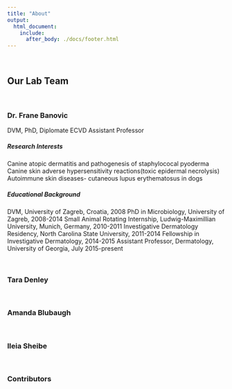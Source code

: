 ---
title: "About"
output: 
  html_document:
    include:
      after_body: ./docs/footer.html
---
<br>

## Our Lab Team

<br>

### Dr. Frane Banovic
  DVM, PhD, Diplomate ECVD
  Assistant Professor
  
##### **Research Interests**
  Canine atopic dermatitis and pathogenesis of staphylococal pyoderma
  Canine skin adverse hypersensitivity reactions(toxic epidermal necrolysis)
  Autoimmune skin diseases- cutaneous lupus erythematosus in dogs
  
##### **Educational Background**
  DVM, University of Zagreb, Croatia, 2008
PhD in Microbiology, University of Zagreb, 2008-2014
Small Animal Rotating Internship, Ludwig-Maximillian University, Munich, Germany, 2010-2011
Investigative Dermatology Residency, North Carolina State University, 2011-2014
Fellowship in Investigative Dermatology, 2014-2015
Assistant Professor, Dermatology, University of Georgia, July 2015-present


<br>

### Tara Denley

<br>

### Amanda Blubaugh
  
<br>  
  
### Ileia Sheibe

<br>

### Contributors

<br>